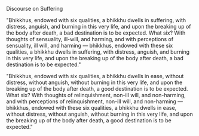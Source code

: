 Discourse on Suffering

"Bhikkhus, endowed with six qualities, a bhikkhu dwells in suffering, with distress, anguish, and burning in this very life, and upon the breaking up of the body after death, a bad destination is to be expected. What six? With thoughts of sensuality, ill-will, and harming, and with perceptions of sensuality, ill will, and harming — bhikkhus, endowed with these six qualities, a bhikkhu dwells in suffering, with distress, anguish, and burning in this very life, and upon the breaking up of the body after death, a bad destination is to be expected."

"Bhikkhus, endowed with six qualities, a bhikkhu dwells in ease, without distress, without anguish, without burning in this very life, and upon the breaking up of the body after death, a good destination is to be expected. What six? With thoughts of relinquishment, non-ill will, and non-harming, and with perceptions of relinquishment, non-ill will, and non-harming — bhikkhus, endowed with these six qualities, a bhikkhu dwells in ease, without distress, without anguish, without burning in this very life, and upon the breaking up of the body after death, a good destination is to be expected."